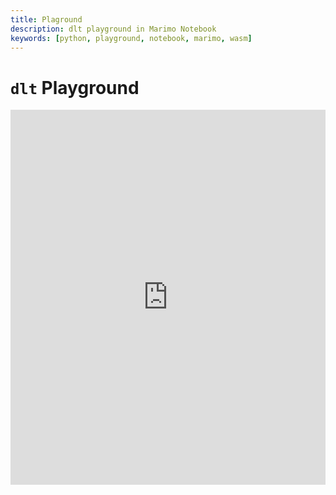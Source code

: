 ```yaml
---
title: Plaground
description: dlt playground in Marimo Notebook
keywords: [python, playground, notebook, marimo, wasm]
---
```


# `dlt` Playground

<iframe
  src="https://dlt-hub.github.io/dlt/playground/"
  title="Playground notebook"
  width="100%"
  height="600px"
  frameborder="0"
  allowfullscreen
></iframe>